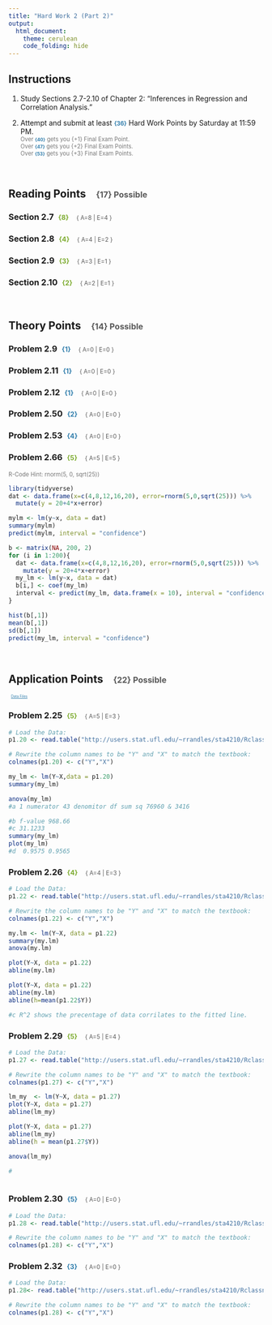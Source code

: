 ```yaml
---
title: "Hard Work 2 (Part 2)"
output: 
  html_document:
    theme: cerulean
    code_folding: hide
---
```



## Instructions

1. Study Sections 2.7-2.10 of Chapter 2: "Inferences in Regression and Correlation Analysis."    

2. Attempt and submit at least <span id=points style="padding-left:0px;">{36}</span> Hard Work Points by Saturday at 11:59 PM.    
<span id=note>Over <span id=points style="padding-left:0px;">{40}</span> gets you {+1} Final Exam Point.</span>    
<span id=note>Over <span id=points style="padding-left:0px;">{47}</span> gets you {+2} Final Exam Points.</span>    
<span id=note>Over <span id=points style="padding-left:0px;">{53}</span> gets you {+3} Final Exam Points.</span>

<br/>



## Reading Points <span id=headpoints>{17} Possible</span>

### Section 2.7 <span id=recpoints>{8}</span><span id=report>{ A=8 | E=4 }</span>

### Section 2.8 <span id=recpoints>{4}</span><span id=report>{ A=4 | E=2 }</span>

### Section 2.9 <span id=recpoints>{3}</span><span id=report>{ A=3 | E=1 }</span>

### Section 2.10 <span id=recpoints>{2}</span><span id=report>{ A=2 | E=1 }</span>


<br/>




## Theory Points <span id=headpoints>{14} Possible</span>

### Problem 2.9 <span id=points>{1}</span><span id=report>{ A=0 | E=0 }</span>
 
### Problem 2.11 <span id=points>{1}</span><span id=report>{ A=0 | E=0 }</span>
 
### Problem 2.12 <span id=points>{1}</span><span id=report>{ A=0 | E=0 }</span>

### Problem 2.50 <span id=points>{2}</span><span id=report>{ A=0 | E=0 }</span>

### Problem 2.53 <span id=points>{4}</span><span id=report>{ A=0 | E=0 }</span>

### Problem 2.66 <span id=recpoints>{5}</span><span id=report>{ A=5 | E=5 }</span> 

<span id=note>R-Code Hint: rnorm(5, 0, sqrt(25))</span>

```r
library(tidyverse)
dat <- data.frame(x=c(4,8,12,16,20), error=rnorm(5,0,sqrt(25))) %>% 
  mutate(y = 20+4*x+error)

mylm <- lm(y~x, data = dat)
summary(mylm)
predict(mylm, interval = "confidence")
```

```r
b <- matrix(NA, 200, 2)
for (i in 1:200){
  dat <- data.frame(x=c(4,8,12,16,20), error=rnorm(5,0,sqrt(25))) %>% 
    mutate(y = 20+4*x+error) 
  my_lm <- lm(y~x, data = dat) 
  b[i,] <- coef(my_lm)
  interval <- predict(my_lm, data.frame(x = 10), interval = "confidence")
}

hist(b[,1])
mean(b[,1])
sd(b[,1])
predict(my_lm, interval = "confidence")

```

<br/>



## Application Points <span id=headpoints>{22} Possible</span>

<a id=datalink target="_blank" href=http://www.stat.ufl.edu/~rrandles/sta4210/Rclassnotes/data/textdatasets/index.html>Data Files</a>

### Problem 2.25 <span id=recpoints>{5}</span><span id=report>{ A=5 | E=3 }</span>

```r
# Load the Data:
p1.20 <- read.table("http://users.stat.ufl.edu/~rrandles/sta4210/Rclassnotes/data/textdatasets/KutnerData/Chapter%20%201%20Data%20Sets/CH01PR20.txt")

# Rewrite the column names to be "Y" and "X" to match the textbook:
colnames(p1.20) <- c("Y","X")
```

```r
my_lm <- lm(Y~X,data = p1.20)
summary(my_lm)

anova(my_lm)
#a 1 numerator 43 denomitor df sum sq 76960 & 3416

#b f-value 968.66
#c 31.1233
summary(my_lm)
plot(my_lm)
#d  0.9575 0.9565
```

### Problem 2.26 <span id=recpoints>{4}</span><span id=report>{ A=4 | E=3 }</span>

```r
# Load the Data:
p1.22 <- read.table("http://users.stat.ufl.edu/~rrandles/sta4210/Rclassnotes/data/textdatasets/KutnerData/Chapter%20%201%20Data%20Sets/CH01PR22.txt")

# Rewrite the column names to be "Y" and "X" to match the textbook:
colnames(p1.22) <- c("Y","X")
```

```r
my.lm <- lm(Y~X, data = p1.22)
summary(my.lm)
anova(my.lm)

plot(Y~X, data = p1.22)
abline(my.lm)

plot(Y~X, data = p1.22)
abline(my.lm)
abline(h=mean(p1.22$Y))

#c R^2 shows the precentage of data corrilates to the fitted line. 
```

### Problem 2.29 <span id=recpoints>{5}</span><span id=report>{ A=5 | E=4 }</span> 

```r
# Load the Data:
p1.27 <- read.table("http://users.stat.ufl.edu/~rrandles/sta4210/Rclassnotes/data/textdatasets/KutnerData/Chapter%20%201%20Data%20Sets/CH01PR27.txt")

# Rewrite the column names to be "Y" and "X" to match the textbook:
colnames(p1.27) <- c("Y","X")
```

```r
lm_my  <- lm(Y~X, data = p1.27)
plot(Y~X, data = p1.27)
abline(lm_my)

plot(Y~X, data = p1.27)
abline(lm_my)
abline(h = mean(p1.27$Y))

anova(lm_my)

#



```


### Problem 2.30 <span id=points>{5}</span><span id=report>{ A=0 | E=0 }</span> 

```r
# Load the Data:
p1.28 <- read.table("http://users.stat.ufl.edu/~rrandles/sta4210/Rclassnotes/data/textdatasets/KutnerData/Chapter%20%201%20Data%20Sets/CH01PR28.txt")

# Rewrite the column names to be "Y" and "X" to match the textbook:
colnames(p1.28) <- c("Y","X")
```

### Problem 2.32 <span id=points>{3}</span><span id=report>{ A=0 | E=0 }</span> 

```r
# Load the Data:
p1.28<- read.table("http://users.stat.ufl.edu/~rrandles/sta4210/Rclassnotes/data/textdatasets/KutnerData/Chapter%20%201%20Data%20Sets/CH01PR28.txt")

# Rewrite the column names to be "Y" and "X" to match the textbook:
colnames(p1.28) <- c("Y","X")
```



<br />



 

 
 
 
 <style>
#points {
  font-size:.8em;
  padding-left:5px;
  font-weight:bold; 
  color:#317eac;
}

#recpoints {
  font-size:.8em;
  padding-left:5px;
  font-weight:bold; 
  color:#7eac31;
}

#report {
  font-size:.7em;
  padding-left:15px;
  font-weight:normal; 
  color:#5a5a5a;
}

#datalink {
  font-size:.5em;
  color:#317eac;
  padding-left:5px;
}

#headnote {
  font-size:.6em;
  color:#787878;
}

#note {
  font-size:.8em;
  color:#787878;
}

#headpoints {
 font-size:12pt;
 color: #585858; 
 padding-left: 15px;
}
</style>


 

 